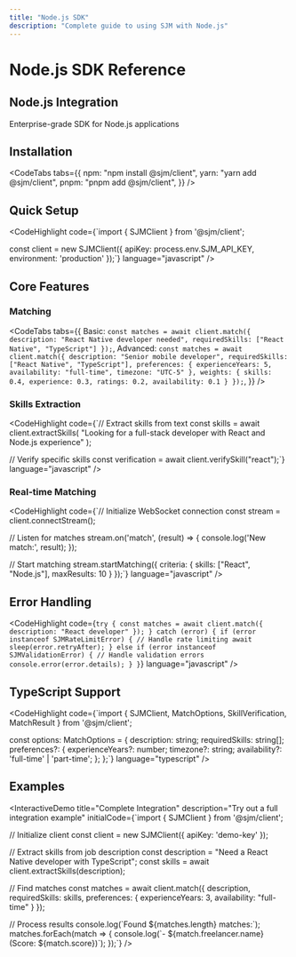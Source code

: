 ```yaml
---
title: "Node.js SDK"
description: "Complete guide to using SJM with Node.js"
---
```


# Node.js SDK Reference

<FuturisticCard>
  <div className="flex items-center justify-between">
    <h2 className="text-2xl font-bold mb-2">Node.js Integration</h2>
    <div className="text-gray-400">
      Enterprise-grade SDK for Node.js applications
    </div>
  </div>
</FuturisticCard>

## Installation

<CodeTabs
  tabs={{
    npm: "npm install @sjm/client",
    yarn: "yarn add @sjm/client",
    pnpm: "pnpm add @sjm/client",
  }}
/>

## Quick Setup

<CodeHighlight
  code={`import { SJMClient } from '@sjm/client';

const client = new SJMClient({
apiKey: process.env.SJM_API_KEY,
environment: 'production'
});`}
language="javascript"
/>

## Core Features

### Matching

<CodeTabs
  tabs={{
    Basic: `const matches = await client.match({
  description: "React Native developer needed",
  requiredSkills: ["React Native", "TypeScript"]
});`,
    Advanced: `const matches = await client.match({
  description: "Senior mobile developer",
  requiredSkills: ["React Native", "TypeScript"],
  preferences: {
    experienceYears: 5,
    availability: "full-time",
    timezone: "UTC-5"
  },
  weights: {
    skills: 0.4,
    experience: 0.3,
    ratings: 0.2,
    availability: 0.1
  }
});`,
  }}
/>

### Skills Extraction

<CodeHighlight
  code={`// Extract skills from text
const skills = await client.extractSkills(
  "Looking for a full-stack developer with React and Node.js experience"
);

// Verify specific skills
const verification = await client.verifySkill("react");`}
language="javascript"
/>

### Real-time Matching

<CodeHighlight
  code={`// Initialize WebSocket connection
const stream = client.connectStream();

// Listen for matches
stream.on('match', (result) => {
console.log('New match:', result);
});

// Start matching
stream.startMatching({
criteria: {
skills: ["React", "Node.js"],
maxResults: 10
}
});`}
language="javascript"
/>

## Error Handling

<CodeHighlight
  code={`try {
  const matches = await client.match({
    description: "React developer"
  });
} catch (error) {
  if (error instanceof SJMRateLimitError) {
    // Handle rate limiting
    await sleep(error.retryAfter);
  } else if (error instanceof SJMValidationError) {
    // Handle validation errors
    console.error(error.details);
  }
}`}
  language="javascript"
/>

## TypeScript Support

<CodeHighlight
  code={`import { 
  SJMClient, 
  MatchOptions, 
  SkillVerification,
  MatchResult
} from '@sjm/client';

const options: MatchOptions = {
description: string;
requiredSkills: string[];
preferences?: {
experienceYears?: number;
timezone?: string;
availability?: 'full-time' | 'part-time';
};
};`}
language="typescript"
/>

## Examples

<InteractiveDemo
  title="Complete Integration"
  description="Try out a full integration example"
  initialCode={`import { SJMClient } from '@sjm/client';

// Initialize client
const client = new SJMClient({
apiKey: 'demo-key'
});

// Extract skills from job description
const description = "Need a React Native developer with TypeScript";
const skills = await client.extractSkills(description);

// Find matches
const matches = await client.match({
description,
requiredSkills: skills,
preferences: {
experienceYears: 3,
availability: "full-time"
}
});

// Process results
console.log(\`Found \${matches.length} matches:\`);
matches.forEach(match => {
console.log(\`- \${match.freelancer.name} (Score: \${match.score})\`);
});`}
/>
